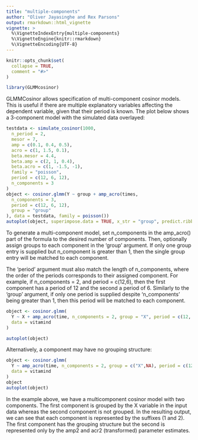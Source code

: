 ```yaml
---
title: "multiple-components"
author: "Oliver Jayasinghe and Rex Parsons"
output: rmarkdown::html_vignette
vignette: >
  %\VignetteIndexEntry{multiple-components}
  %\VignetteEngine{knitr::rmarkdown}
  %\VignetteEncoding{UTF-8}
---
```


```r
knitr::opts_chunk$set(
  collapse = TRUE,
  comment = "#>"
)
```

```r
library(GLMMcosinor)
```
GLMMCosinor allows specification of multi-component cosinor models. This is useful if there are multiple explanatory variables affecting the dependent variable, given that their period is known. The plot below shows a 3-component model with the simulated data overlayed: 

```r
testdata <- simulate_cosinor(1000,
  n_period = 2,
  mesor = 7,
  amp = c(0.1, 0.4, 0.5),
  acro = c(1, 1.5, 0.1),
  beta.mesor = 4.4,
  beta.amp = c(2, 1, 0.4),
  beta.acro = c(1, -1.5, -1),
  family = "poisson",
  period = c(12, 6, 12),
  n_components = 3
)
object <- cosinor.glmm(Y ~ group + amp_acro(times,
  n_components = 3,
  period = c(12, 6, 12),
  group = "group"
), data = testdata, family = poisson())
autoplot(object, superimpose.data = TRUE, x_str = "group", predict.ribbon = FALSE, data_opacity = 0.08)
```

To generate a multi-component model, set n_components in the amp_acro() part of the formula to the desired number of components. Then, optionally assign groups to each component in the 'group' argument. If only one group entry is supplied but n_component is greater than 1, then the single group entry will be matched to each component. 

The 'period' argument must also match the length of n_components, where the order of the periods corresponds to their assigned component. For example, if n_components = 2, and period = c(12,6), then the first component has a period of 12 and the second a period of 6. Similarly to the 'group' argument, if only one period is supplied despite 'n_components' being greater than 1, then this period will be matched to each component. 

```r
object <- cosinor.glmm(
  Y ~ X + amp_acro(time, n_components = 2, group = "X", period = c(12, 6)),
  data = vitamind
)

autoplot(object)
```


Alternatively, a component may have no grouping structure:

```r
object <- cosinor.glmm(
  Y ~ amp_acro(time, n_components = 2, group = c("X",NA), period = c(12, 6)),
  data = vitamind
)
object
autoplot(object)
```

In the example above, we have a multicomponent cosinor model with two components. The first component is grouped by the X variable in the input data whereas the second component is not grouped. In the resulting output, we can see that each component is represented by the suffixes (1 and 2). The first component has the grouping structure but the second is represented only by the amp2 and acr2 (transformed) parameter estimates.

